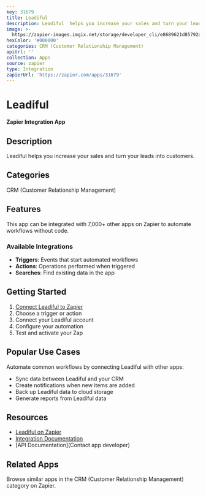 ```yaml
---
key: 31679
title: Leadiful
description: Leadiful  helps you increase your sales and turn your leads into customers.
image: >-
  https://zapier-images.imgix.net/storage/developer_cli/e8689621d85792ade188e26fcc6edf3d.png?auto=format%2Ccompress&ixlib=python-3.0.0&q=50
hexColor: '#000000'
categories: CRM (Customer Relationship Management)
apiUrl: ''
collection: Apps
source: zapier
type: Integration
zapierUrl: 'https://zapier.com/apps/31679'
---
```

# Leadiful

**Zapier Integration App**

## Description

Leadiful  helps you increase your sales and turn your leads into customers.

## Categories

CRM (Customer Relationship Management)

## Features

This app can be integrated with 7,000+ other apps on Zapier to automate workflows without code.

### Available Integrations

- **Triggers**: Events that start automated workflows
- **Actions**: Operations performed when triggered
- **Searches**: Find existing data in the app

## Getting Started

1. [Connect Leadiful to Zapier](https://zapier.com/apps/31679)
2. Choose a trigger or action
3. Connect your Leadiful account
4. Configure your automation
5. Test and activate your Zap

## Popular Use Cases

Automate common workflows by connecting Leadiful with other apps:

- Sync data between Leadiful and your CRM
- Create notifications when new items are added
- Back up Leadiful data to cloud storage
- Generate reports from Leadiful data

## Resources

- [Leadiful on Zapier](https://zapier.com/apps/31679)
- [Integration Documentation](https://zapier.com/apps/31679/integrations)
- [API Documentation](Contact app developer)

## Related Apps

Browse similar apps in the CRM (Customer Relationship Management) category on Zapier.
